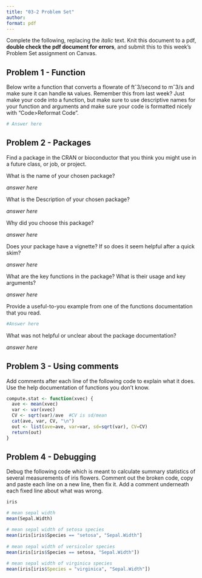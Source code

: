 ```yaml
---
title: "03-2 Problem Set"
author: 
format: pdf
---
```


Complete the following, replacing the *italic* text. Knit this document to a pdf, **double check the pdf document for errors**, and submit this to this week's Problem Set assignment on Canvas. 

## Problem 1 - Function

Below write a function that converts a flowrate of ftˆ3/second to mˆ3/s and make sure it can handle `NA` values. Remember this from last week? Just make your code into a function, but make sure to use descriptive names for your function and arguments and make sure your code is formatted nicely with "Code>Reformat Code". 
 

```r
# Answer here
```

## Problem 2 - Packages

Find a package in the CRAN or bioconductor that you think you might use in a future class, or job, or project. 

What is the name of your chosen package? 

*answer here*

What is the Description of your chosen package?

*answer here*

Why did you choose this package?

*answer here*

Does your package have a vignette? If so does it seem helpful after a quick skim?

*answer here*

What are the key functions in the package? What is their usage and key arguments?

*answer here*

Provide a useful-to-you example from one of the functions documentation that you read.

```r
#Answer here
```

What was not helpful or unclear about the package documentation? 

*answer here*

## Problem 3 - Using comments

Add comments after each line of the following code to explain what it does. Use the help documentation of functions you don't know. 

```r
compute.stat <- function(xvec) {
  ave <- mean(xvec)
  var <- var(xvec)
  CV <- sqrt(var)/ave  #CV is sd/mean
  cat(ave, var, CV, "\n") 
  out <- list(ave=ave, var=var, sd=sqrt(var), CV=CV)
  return(out)
}
```


## Problem 4 - Debugging

Debug the following code which is meant to calculate summary statistics of several measurements of iris flowers. Comment out the broken code, copy and paste each line on a new line, then fix it. Add a comment underneath each fixed line about what was wrong.  

```r
iris

# mean sepal width
mean(Sepal.Width) 

# mean sepal width of setosa species
mean(iris[iris$Species == "setosa", "Sepal.Width"]
     
# mean sepal width of versicolor species
mean(iris[iris$Species == setosa, "Sepal.Width"])
     
# mean sepal width of virginica species
mean(iris[iris$Species = "virginica", "Sepal.Width"])

```

